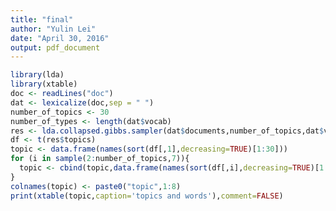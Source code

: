 ```yaml
---
title: "final"
author: "Yulin Lei"
date: "April 30, 2016"
output: pdf_document
---
```

```r
library(lda)
library(xtable)
doc <- readLines("doc")
dat <- lexicalize(doc,sep = " ")
number_of_topics <- 30
number_of_types <- length(dat$vocab)
res <- lda.collapsed.gibbs.sampler(dat$documents,number_of_topics,dat$vocab,num.iterations = 30,alpha = 0.25, eta = 0.5)
df <- t(res$topics)
topic <- data.frame(names(sort(df[,1],decreasing=TRUE)[1:30]))
for (i in sample(2:number_of_topics,7)){
  topic <- cbind(topic,data.frame(names(sort(df[,i],decreasing=TRUE)[1:30])))
}
colnames(topic) <- paste0("topic",1:8)
print(xtable(topic,caption='topics and words'),comment=FALSE)
```